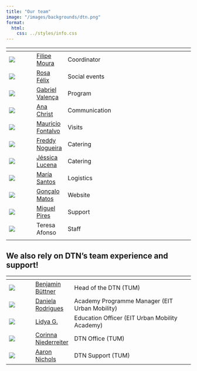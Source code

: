```yaml
---
title: "Our team"
image: "/images/backgrounds/dtn.png"
format:
  html:
    css: ../styles/info.css
---
```


| <span class="table-team"></span> | | |
| -- | -- | --------- |
| [![](/images/team/fmoura.png)](https://ushift.tecnico.ulisboa.pt/team-filipe-moura/){target="_blank"} | [Filipe Moura](https://ushift.tecnico.ulisboa.pt/team-filipe-moura/){target="_blank"} | Coordinator |
| [![](/images/team/rfelix.png)](https://ushift.tecnico.ulisboa.pt/team-rosa-felix/){target="_blank"} | [Rosa Félix](https://ushift.tecnico.ulisboa.pt/team-rosa-felix/){target="_blank"} | Social events |
| [![](/images/team/gvalenca.png)](https://ushift.tecnico.ulisboa.pt/team-gabriel-valenca/){target="_blank"} | [Gabriel Valença](https://ushift.tecnico.ulisboa.pt/team-gabriel-valenca/){target="_blank"} | Program |
| [![](/images/team/achrist.png)](https://ushift.tecnico.ulisboa.pt/team-ana-karina-christ/){target="_blank"} | [Ana Christ](https://ushift.tecnico.ulisboa.pt/team-ana-karina-christ/){target="_blank"} | Communication |
| [![](/images/team/mfontalvo.png)](https://ushift.tecnico.ulisboa.pt/team-mauricio-fontalvo/){target="_blank"} | [Mauricio Fontalvo](https://ushift.tecnico.ulisboa.pt/team-mauricio-fontalvo/){target="_blank"} | Visits |
| [![](/images/team/fnogueira.png)](https://ushift.tecnico.ulisboa.pt/team-freddy-nogueira/){target="_blank"} | [Freddy Nogueira](https://ushift.tecnico.ulisboa.pt/team-freddy-nogueira/){target="_blank"} | Catering |
| [![](/images/team/jlucena.png)](https://ushift.tecnico.ulisboa.pt/team-jessica-lucena){target="_blank"} | [Jéssica Lucena](https://ushift.tecnico.ulisboa.pt/team-jessica-lucena){target="_blank"} | Catering |
| [![](/images/team/maria.png)](/team/msantos.html) | [María Santos](/team/msantos.html) | Logistics |
| [![](/images/team/gmatos.png)](https://ushift.tecnico.ulisboa.pt/team-goncalo-matos){target="_blank"} | [Gonçalo Matos](https://ushift.tecnico.ulisboa.pt/team-goncalo-matos){target="_blank"} | Website |
| [![](/images/team/mpires.png)](https://ushift.tecnico.ulisboa.pt/team-miguel-pires){target="_blank"} | [Miguel Pires](https://ushift.tecnico.ulisboa.pt/team-miguel-pires){target="_blank"} | Support |
| ![](/images/team/tafonso.png) | Teresa Afonso | Staff |
|  |  |  |


## We also rely on DTN’s team experience and support!

| <span class="table-team table-team-secondary"></span> | | |
| -- | -- | --------- |
| [![](/images/team/benjamin.png)](/team/bbuttner.html) | [Benjamin Büttner](/team/bbuttner.html) | Head of the DTN (TUM) |
| [![](/images/team/drodrigues.png)](/team/drodrigues.html) | [Daniela Rodrigues](/team/drodrigues.html) | Academy Programme Manager (EIT Urban Mobility) |
| [![](/images/team/lidya.png)](/team/lgonzalez.html) | [Lidya G.](/team/lgonzalez.html) | Education Officer (EIT Urban Mobility Academy) |
| [![](/images/team/corinna.png)](/team/cniederreiter.html) | [Corinna Niederreiter](/team/cniederreiter.html) | DTN Office (TUM) |
| [![](/images/team/aaron.png)](/team/anichols.html) | [Aaron Nichols](/team/anichols.html) | DTN Support (TUM) |

